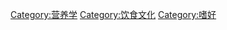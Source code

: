 {{Commonscat|Cuisine}}

[[Category:营养学|Category:营养学]]
[[Category:饮食文化|Category:饮食文化]]
[[Category:嗜好|Category:嗜好]]